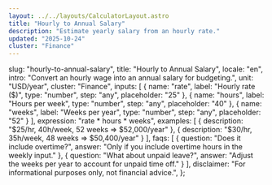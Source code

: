 ```yaml
---
layout: ../../layouts/CalculatorLayout.astro
title: "Hourly to Annual Salary"
description: "Estimate yearly salary from an hourly rate."
updated: "2025-10-24"
cluster: "Finance"
---
```


  slug: "hourly-to-annual-salary",
  title: "Hourly to Annual Salary",
  locale: "en",
  intro: "Convert an hourly wage into an annual salary for budgeting.",
  unit: "USD/year",
  cluster: "Finance",
  inputs: [
    { name: "rate", label: "Hourly rate ($)", type: "number", step: "any", placeholder: "25" },
    { name: "hours", label: "Hours per week", type: "number", step: "any", placeholder: "40" },
    { name: "weeks", label: "Weeks per year", type: "number", step: "any", placeholder: "52" }
  ],
  expression: "rate * hours * weeks",
  examples: [
    { description: "$25/hr, 40h/week, 52 weeks ⇒ $52,000/year" },
    { description: "$30/hr, 35h/week, 48 weeks ⇒ $50,400/year" }
  ],
  faqs: [
    { question: "Does it include overtime?", answer: "Only if you include overtime hours in the weekly input." },
    { question: "What about unpaid leave?", answer: "Adjust the weeks per year to account for unpaid time off." }
  ],
  disclaimer: "For informational purposes only, not financial advice.",
};

<Calculator schema={schema} />
